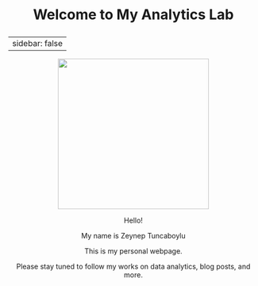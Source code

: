 ::: {style="text-align: center; font-size: 2em; font-weight: bold;"}
Welcome to My Analytics Lab
:::

---
sidebar: false 
---

::: {style="text-align: center;"}
![](Adsız tasarım (2).gif){width="304"}

Hello! 

My name is Zeynep Tuncaboylu

This is my personal webpage.

Please stay tuned to follow my works on data analytics, blog posts, and more.
:::